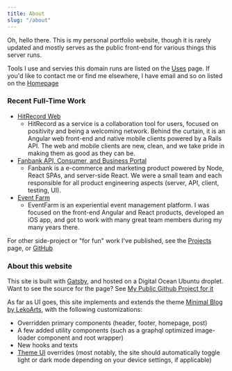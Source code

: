 ```yaml
---
title: About
slug: "/about"
---
```

Oh, hello there. This is my personal portfolio website, though it is rarely updated and mostly serves as the public front-end for various things this server runs.

Tools I use and servies this domain runs are listed on the [Uses](/uses) page. If you'd like to contact me or find me elsewhere, I have email and so on listed on the [Homepage](/)

### Recent Full-Time Work
* [HitRecord Web](https://www.hitrecord.org)
    * HitRecord as a service is a collaboration tool for users, focused on positivity and being a welcoming network. Behind the curtain, it is an Angular web front-end and native mobile clients powered by a Rails API. The web and mobile clients are new, clean, and we take pride in making them as good as they can be.
* [Fanbank API, Consumer, and Business Portal](https://www.fanbank.com)
    * Fanbank is a e-commerce and marketing product powered by Node, React SPAs, and server-side React. We were a small team and each responsible for all product engineering aspects (server, API, client, testing, UI).
* [Event Farm](https://www.eventfarm.com)
    * EventFarm is an experiential event management platform. I was focused on the front-end Angular and React products, developed an iOS app, and got to work with many great team members during my many years there.

For other side-project or "for fun" work I've published, see the [Projects](/projects) page, or [GitHub](https://github.com/jdodsoncollins)

### About this website

This site is built with [Gatsby](https://www.gatsbyjs.org/), and hosted on a Digital Ocean Ubuntu droplet. Want to see the source for the page? See [My Public Github Project for it](https://github.com/jdodsoncollins/JeremyCollinsDotNet)

As far as UI goes, this site implements and extends the theme [Minimal Blog by LekoArts](https://github.com/LekoArts/gatsby-themes/tree/master/themes/gatsby-theme-minimal-blog), with the following customizations:
- Overridden primary components (header, footer, homepage, post)
- A few added utility components (such as a graphql optimized image-loader component and root wrapper)
- New hooks and texts
- [Theme UI](https://www.gatsbyjs.org/docs/theme-ui/) overrides (most notably, the site should automatically toggle light or dark mode depending on your device settings, if applicable)